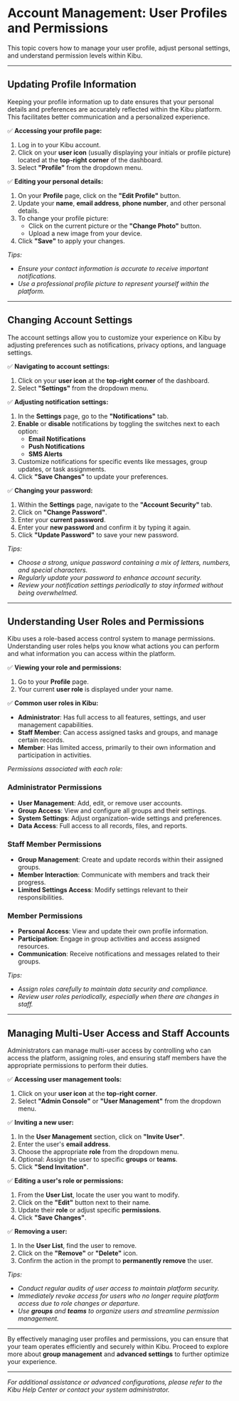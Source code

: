 # Account Management: User Profiles and Permissions

This topic covers how to manage your user profile, adjust personal settings, and understand permission levels within Kibu.

---

## Updating Profile Information

Keeping your profile information up to date ensures that your personal details and preferences are accurately reflected within the Kibu platform. This facilitates better communication and a personalized experience.

✅ **Accessing your profile page:**

1. Log in to your Kibu account.
2. Click on your **user icon** (usually displaying your initials or profile picture) located at the **top-right corner** of the dashboard.
3. Select **"Profile"** from the dropdown menu.

✅ **Editing your personal details:**

1. On your **Profile** page, click on the **"Edit Profile"** button.
2. Update your **name**, **email address**, **phone number**, and other personal details.
3. To change your profile picture:
   - Click on the current picture or the **"Change Photo"** button.
   - Upload a new image from your device.
4. Click **"Save"** to apply your changes.

*Tips:*

- *Ensure your contact information is accurate to receive important notifications.*
- *Use a professional profile picture to represent yourself within the platform.*

---

## Changing Account Settings

The account settings allow you to customize your experience on Kibu by adjusting preferences such as notifications, privacy options, and language settings.

✅ **Navigating to account settings:**

1. Click on your **user icon** at the **top-right corner** of the dashboard.
2. Select **"Settings"** from the dropdown menu.

✅ **Adjusting notification settings:**

1. In the **Settings** page, go to the **"Notifications"** tab.
2. **Enable** or **disable** notifications by toggling the switches next to each option:
   - **Email Notifications**
   - **Push Notifications**
   - **SMS Alerts**
3. Customize notifications for specific events like messages, group updates, or task assignments.
4. Click **"Save Changes"** to update your preferences.

✅ **Changing your password:**

1. Within the **Settings** page, navigate to the **"Account Security"** tab.
2. Click on **"Change Password"**.
3. Enter your **current password**.
4. Enter your **new password** and confirm it by typing it again.
5. Click **"Update Password"** to save your new password.

*Tips:*

- *Choose a strong, unique password containing a mix of letters, numbers, and special characters.*
- *Regularly update your password to enhance account security.*
- *Review your notification settings periodically to stay informed without being overwhelmed.*

---

## Understanding User Roles and Permissions

Kibu uses a role-based access control system to manage permissions. Understanding user roles helps you know what actions you can perform and what information you can access within the platform.

✅ **Viewing your role and permissions:**

1. Go to your **Profile** page.
2. Your current **user role** is displayed under your name.

✅ **Common user roles in Kibu:**

- **Administrator**: Has full access to all features, settings, and user management capabilities.
- **Staff Member**: Can access assigned tasks and groups, and manage certain records.
- **Member**: Has limited access, primarily to their own information and participation in activities.

*Permissions associated with each role:*

### **Administrator Permissions**

- **User Management**: Add, edit, or remove user accounts.
- **Group Access**: View and configure all groups and their settings.
- **System Settings**: Adjust organization-wide settings and preferences.
- **Data Access**: Full access to all records, files, and reports.

### **Staff Member Permissions**

- **Group Management**: Create and update records within their assigned groups.
- **Member Interaction**: Communicate with members and track their progress.
- **Limited Settings Access**: Modify settings relevant to their responsibilities.

### **Member Permissions**

- **Personal Access**: View and update their own profile information.
- **Participation**: Engage in group activities and access assigned resources.
- **Communication**: Receive notifications and messages related to their groups.

*Tips:*

- *Assign roles carefully to maintain data security and compliance.*
- *Review user roles periodically, especially when there are changes in staff.*

---

## Managing Multi-User Access and Staff Accounts

Administrators can manage multi-user access by controlling who can access the platform, assigning roles, and ensuring staff members have the appropriate permissions to perform their duties.

✅ **Accessing user management tools:**

1. Click on your **user icon** at the **top-right corner**.
2. Select **"Admin Console"** or **"User Management"** from the dropdown menu.

✅ **Inviting a new user:**

1. In the **User Management** section, click on **"Invite User"**.
2. Enter the user's **email address**.
3. Choose the appropriate **role** from the dropdown menu.
4. Optional: Assign the user to specific **groups** or **teams**.
5. Click **"Send Invitation"**.

✅ **Editing a user's role or permissions:**

1. From the **User List**, locate the user you want to modify.
2. Click on the **"Edit"** button next to their name.
3. Update their **role** or adjust specific **permissions**.
4. Click **"Save Changes"**.

✅ **Removing a user:**

1. In the **User List**, find the user to remove.
2. Click on the **"Remove"** or **"Delete"** icon.
3. Confirm the action in the prompt to **permanently remove** the user.

*Tips:*

- *Conduct regular audits of user access to maintain platform security.*
- *Immediately revoke access for users who no longer require platform access due to role changes or departure.*
- *Use **groups** and **teams** to organize users and streamline permission management.*

---

By effectively managing user profiles and permissions, you can ensure that your team operates efficiently and securely within Kibu. Proceed to explore more about **group management** and **advanced settings** to further optimize your experience.

---

*For additional assistance or advanced configurations, please refer to the Kibu Help Center or contact your system administrator.*